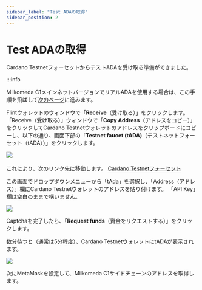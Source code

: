 ```yaml
---
sidebar_label: "Test ADAの取得"
sidebar_position: 2
---
```


# Test ADAの取得

Cardano TestnetフォーセットからテストADAを受け取る準備ができました。

:::info

Milkomeda C1メインネットバージョンでリアルADAを使用する場合は、この手順を飛ばして[次のページ](./configuring-metamask-for-devs)に進みます。

Flintウォレットのウィンドウで「**Receive**（受け取る）」をクリックします。 「Receive（受け取る）」ウィンドウで「**Copy Address**（アドレスをコピー）」をクリックしてCardano Testnetウォレットのアドレスをクリップボードにコピーし、以下の通り、画面下部の「**Testnet faucet (tADA)**（テストネットフォーセット（tADA））」をクリックします。

![](/img/flint-copy-tada-receive-address.png)​

これにより、次のリンク先に移動します。 [Cardano Testnetフォーセット](https://testnets.cardano.org/en/testnets/cardano/tools/faucet/)

この画面でドロップダウンメニューから「tAda」を選択し、「Address（アドレス）」欄にCardano Testnetウォレットのアドレスを貼り付けます。 「API Key」欄は空白のままで構いません。

![](/img/cardano-testnet-faucet.png)

Captchaを完了したら、「**Request funds**（資金をリクエストする）」をクリックします。

数分待つと（通常は5分程度）、Cardano TestnetウォレットにtADAが表示されます。

![](/img/flint-confirm-tada-balance.png)

次にMetaMaskを設定して、Milkomeda C1サイドチェーンのアドレスを取得します。
